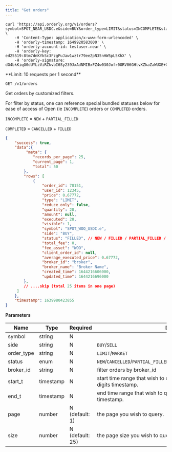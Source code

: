 ```yaml
---
title: "Get orders"
---
```


<RequestExample>

```shell
curl 'https://api.orderly.org/v1/orders?symbol=SPOT_NEAR_USDC.e&side=BUY&order_type=LIMIT&status=INCOMPLETE&start_t=1644216606000&end_t=1658470850000' \
    -H 'Content-Type: application/x-www-form-urlencoded' \
    -H 'orderly-timestamp: 1649920583000' \
    -H 'orderly-account-id: testuser.near' \
    -H 'orderly-key: ed25519:8tm7dnKYkSc3FzgPuJaw1wztr79eeZpN35nHW5pL5XhX' \
    -H 'orderly-signature: dG4bkKiqG0dUYLzViRZkvbI6Sy239JxAdNMIBxFZ4w030Jofr0ORV06GHtvXZkaZaWUXE+XAU3fnzKN/5fDeBQ=='
```
</RequestExample>
**Limit: 10 requests per 1 second**

`GET /v1/orders`

Get orders by customized filters.

For filter by status, one can reference special bundled statuses below for ease of access of Open (ie `INCOMPLETE`) orders or `COMPLETED` orders.

`INCOMPLETE` = `NEW` + `PARTIAL_FILLED`

`COMPLETED` = `CANCELLED` + `FILLED`

<ResponseExample>

```json
{
    "success": true,
    "data":{
         "meta": {
            "records_per_page": 25,
            "current_page": 1,
            "total": 50
        },
        "rows": [
            {
                "order_id": 78151,
                "user_id": 12345,
                "price": 0.67772,
                "type": "LIMIT",
                "reduce_only": false,
                "quantity": 20,
                "amount": null,
                "executed": 20,
                "visible": 1,
                "symbol": "SPOT_WOO_USDC.e",
                "side": "BUY",
                "status": "FILLED", // NEW / FILLED / PARTIAL_FILLED / CANCELLED
                "total_fee": 0,
                "fee_asset": "WOO",
                "client_order_id": null,
                "average_executed_price": 0.67772,
                "broker_id": "broker",
                "broker_name": "Broker Name",
                "created_time": 1644216606000,
                "updated_time": 1644216696000
        },
        // ....skip (total 25 items in one page)
     ]
    },
    "timestamp": 1639980423855
}
```
</ResponseExample>

**Parameters**

| Name      | Type      | Required       | Description                                                                       |
| --------- | --------- | -------------- | --------------------------------------------------------------------------------- |
| symbol    | string    | N              |                                                                                   |
| side      | string    | N              | `BUY`/`SELL`                                                                      |
| order_type| string    | N              | `LIMIT`/`MARKET`                                                                  |
| status    | enum      | N              | `NEW`/`CANCELLED`/`PARTIAL_FILLED`/`FILLED`/`REJECTED`/`INCOMPLETE`/`COMPLETED`   |
| broker_id | string    | N              | filter orders by broker_id                                                        |
| start_t   | timestamp | N              | start time range that wish to query, noted the time stamp is 13-digits timestamp. |
| end_t     | timestamp | N              | end time range that wish to query, noted the time stamp is 13-digits timestamp.   |
| page      | number    | N (default: 1) | the page you wish to query.                                                       |
| size      | number    | N (default: 25)| the page size you wish to query (max: 500)                                        |

